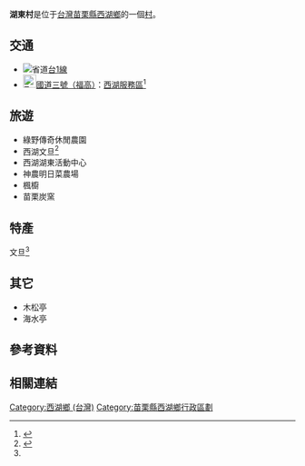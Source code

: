 {{ROC Village or Li Info|
City/CountyName=苗栗縣|
DivName=西湖鄉|
Village/LiName=湖東|
Village/Li=村|
OldName =|
Longitude =|
Latitude =|
AreaTotal =|
HouseholdTotal=448|
PopTotal =1,434|
YearMonth=2009年2月|
Male=789|
Female=645|
Head =|
Sub =11|
Website =|
Neighbors =[[二湖村_(西湖鄉)|二湖村]]、[[三湖村|三湖村]]、[[金獅村_(西湖鄉)|金獅村]]<br>[[後龍鎮_(台灣)|後龍鎮]]：<br>[[苗栗市|苗栗市]]：[[新川里|新川里]]|
MapLocation = Hudong village.svg|
Map size = 80px|
Tel =|
Address =|
DataSource =戶口資料：[http://www.miaoli.gov.tw/Sihu_Household/ 西湖鄉戶政事務所]|
}}
'''湖東村'''是位于[[台灣|台灣]][[苗栗縣|苗栗縣]][[西湖鄉_(臺灣)|西湖鄉]]的一個[[村|村]]。

==交通==
*[[File:TW_PHW1.svg|省道]][[台1線|台1線]]
*[[File:TWHW3.svg|23px]][[福爾摩沙高速公路|國道三號（福高）]]：[[西湖服務區|西湖服務區]]<ref>{{Cite news|url=http://www.chinatimes.com/realtimenews/20150515004303-260405|title=西湖服務區23日全新開幕|accessdate=2015-10-07|author=楊竣傑|publisher=[[中時電子報|中時電子報]]|date=2015-05-15|archive-date=2015-10-03|archive-url=https://web.archive.org/web/20151003111423/http://www.chinatimes.com/realtimenews/20150515004303-260405|dead-url=no}}</ref>

==旅遊==
*綠野傳奇休閒農園
*西湖文旦<ref name="a">{{Cite news|url=http://udn.com/news/story/7324/1179658|title=文旦研習 開發醜柚子附加價值|accessdate=2015-10-07|author=黃茹婷|publisher=[[聯合新聞網|聯合新聞網]]|date=2015-09-11|archive-date=2015-11-13|archive-url=https://web.archive.org/web/20151113090840/http://udn.com/news/story/7324/1179658|dead-url=no}}</ref>
*西湖湖東活動中心
*神農明日菜農場
*楓櫥
*苗栗炭窯

==特產==
文旦<ref name="a" />

==其它==
*木松亭
*海水亭

==參考資料==
{{reflist}}
==相關連結==

{{西湖鄉}}
{{TW-geo-stub}}

[[Category:西湖鄉_(台灣)|Category:西湖鄉 (台灣)]]
[[Category:苗栗縣西湖鄉行政區劃|Category:苗栗縣西湖鄉行政區劃]]
